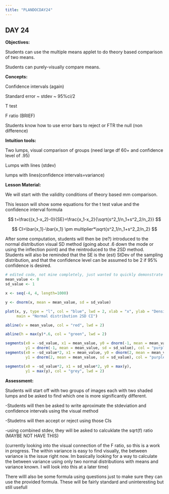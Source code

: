 ```yaml
---
title: "PLANDOCDAY24"
---
```


## DAY 24

**Objectives:**

Students can use the multiple means applet to do theory based comparison of two means.

Students can purely-visually compare means.

**Concepts:**

Confidence intervals (again)

Standard error \~ stdev \~ 95%ci/2

T test

F ratio (BRIEF)

Students know how to use error bars to reject or FTR the null (non difference)

**Intuition tools:**

Two lumps, visual comparison of groups (need large df 60+ and confidence level of .95)

Lumps with lines (stdev)

lumps with lines(confidence intervals=variance)

**Lesson Material:**

We will start with the validity conditions of theory based mm comparison.

This lesson will show some equations for the t test value and the confidence interval formula

$$
t=\frac{(x_1-x_2)-0}{SE}=\frac{x_1-x_2}{\sqrt{s^2_1/n_1+s^2_2/n_2}}
$$

$$
CI=\bar{x_1}-\bar{x_1} \pm multiplier*\sqrt{s^2_1/n_1+s^2_2/n_2}
$$

After some computation, students will then be (re?) introduced to the normal distribution visual SD method (going about .6 down the mode or using the inflection point) and the reintroduced to the 2SD method. Students will also be reminded that the SE is the (est) StDev of the sampling distribution, and that the confidence level can be assumed to be 2 if 95% confidence is desired.

```r
# edited code, not mine completely, just wanted to quickly demonstrate something visually
mean_value <- 0
sd_value <- 1

x <- seq(-4, 4, length=1000)

y <- dnorm(x, mean = mean_value, sd = sd_value)

plot(x, y, type = "l", col = "blue", lwd = 2, xlab = "x", ylab = "Density",
     main = "Normal distribution 2SD CI")

abline(v = mean_value, col = "red", lwd = 2)

abline(h = max(y)*.6, col = "green", lwd = 2)

segments(x0 = -sd_value, x1 = mean_value, y0 = dnorm(-1, mean = mean_value, sd = sd_value),
         y1 = dnorm(-1, mean = mean_value, sd = sd_value), col = "purple", lwd = 2)
segments(x0 = -sd_value*2, x1 = mean_value, y0 = dnorm(2, mean = mean_value, sd = sd_value),
         y1 = dnorm(2, mean = mean_value, sd = sd_value), col = "purple", lwd = 2)

segments(x0 = -sd_value*2, x1 = sd_value*2, y0 = max(y),
         y1 = max(y), col = "grey", lwd = 2)


```

**Assessment:**

Students will start off with two groups of images each with two shaded lumps and be asked to find which one is more significantly different.

-Students will then be asked to write aproximate the stdeviation and confidence intervals using the visual method

-Studetns will then accept or reject using those CIs

-using combined stdev, they will be asked to calcuklate the sqrt(f) ratio (MAYBE NOT HAVE THIS)

(currently looking into the visual connection of the F ratio, so this is a work in progress. The within variance is easy to find visually, the between variance is the issue right now. Im basically looking for a way to calculate the between variance using only two normal distributions with means and variance known. I will look into this at a later time)

There willl also be some formula using questions just to make sure they can use the provided formula. These will be fairly standard and uninteresting but still usefull
